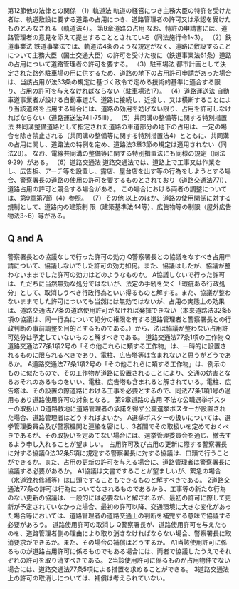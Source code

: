 
第12節他の法律との関係
（1）軌道法
軌道の経営につき主務大臣の特許を受けた者は、軌道敷設に要する道路の占用につき、道路管理者の許可又は承認を受けたものとみなされる（軌道法4）。
第9章道路の占用
なお、特許の申請書には、道路管理者の意見を添えて提出することとされている（同法施行令1~3）。
（2）鉄道事業法
鉄道事業法では、軌道法4条のような規定がなく、道路に敷設することについて主務大臣（国土交通大臣）の許可を受けた後に（鉄道事業法61条）道路の占用について道路管理者の許可を要する。
（3）駐車場法
都市計画として決定された路外駐車場の用に供するため、道路の地下の占用許可申請があった場合は、当該占用が法33条の規定に基づく政令で定める技術的基準に適合する限り、占用の許可を与えなければならない（駐車場法17）。
（4）道路運送法
自動車道事業者が設ける自動車道が、道路に接続し、近接し、又は横断することにより当該道路を占用する場合には、道路の効用を妨げない限り、占用を許可しなければならない（道路運送法74Ⅱ·75Ⅲ）。
（5）共同溝の整備等に関する特別措置法
共同溝整備道路として指定された道路の車道部分の地下の占用は、一定の場合を除き禁止される（共同溝の整備等に関する特別措置法4）とともに、共同溝の占用に関し、道路法の特例を定め、道路法3章3節の規定は適用されない（同法28）。
なお、電線共同溝の整備等に関する特別措置法にも同様の規定（同法9·29）がある。
（6）道路交通法
道路交通法では、道路上で工事又は作業をし、広告板、アーチ等を設置し、露店、屋台店を出す等の行為をしようとする場合、警察署長の道路の使用の許可を要するものとされており（道路交通法77I）、道路占用の許可と競合する場合がある。
この場合における両者の調整については、第9章第7節（4）参照。
（7）その他
以上のほか、道路の使用関係に対する規制として、道路内の建築制
限（建築基準法44等）、広告物等の制限（屋外広告物法3~6）等がある。
## Q and A
警察署長との協議なしで行った許可の効力
Q警察署長との協議をなすべき占用申請について、協議しないでした許可の効力如何。また、協議はしたが、協議が整わないままでした許可の効力はどのようなものか。
A協議しないで行った許可は、ただちに当然無効な処分ではないが、法定の手続を欠く「瑕疵ある行政処分」として、取消しうべき行政行為といい得るものと解する。また、協議が整わないままでした許可についても当然には無効ではないが、占用の実態上の効果は、道路交通法77条の道路使用許可がなければ発揮できない（本来道路法32条5項の協議は、同一行為について処分の権限を有する道路管理者と警察署長との行政判断の事前調整を目的とするものである。）から、法は協議が整わない占用許可処分は予定していないものと解すべきである。
道路交通法77条1項の工作物
Q道路交通法77条1項2号の「その他これらに類する工作物」は、一時的に設置されるものに限られるべきであり、電柱、広告塔等は含まれないと思うがどうであるか。
A道路交通法77条1項2号の「その他これらに類する工作物」は、例示のものに似たもので、その工作物が道路に設置されることにより、交通の妨害となるおそれのあるものをいい、電柱、広告塔も含まれると解されている。電柱、広告塔は、その設置の際道路における工事を必要とするので、同法77条1項1号の適用もあり道路使用許可の対象となる。
第9章道路の占用
不法な公職選挙ポスターの取扱い
Q道路敷地に道路管理者の承諾を得ず公職選挙ポスターが設置された場合、道路管理者はどうすればよいか。
A選挙ポスターの扱いについては、選挙管理委員会及び警察機関と連絡を密にし、3者間でその取扱いを定めておくべきであるが、その取扱いを定めてない場合には、選挙管理委員会を通じ、撤去するよう申し入れることが望ましい。
占用許可及び占用の更新に際する警察署長に対する協議Q法32条5項に規定する警察署長に対する協議は、口頭で行うことができるか。また、占用の更新の許可を与える場合に、道路管理者は警察署長に協議する必要があるか。
A1協議は文書ですることが望ましいが、緊急の場合（水道洩れ修繕等）は口頭ですることもできるものと解すべきである。
2道路交通法77条の許可は行為についてなされるものであるから、工事等の新たな行為のない更新の協議は、一般的には必要ないと解されるが、最初の許可に際して更新が予定されていなかった場合、最初の許可以降、交通環境に大きな変化があった場合等においては、道路管理者の道路交通上の判断を補完する意味で協議する必要があろう。
道路使用許可の取消し
Q警察署長が、道路使用許可を与えたものを、道路管理者側の理由により取り消さなければならない場合、警察署長に取消要求ができるか。また、その場合の補償はどうするか。
A1当該使用許可に係るものが道路占用許可に係るものでもある場合には、両者で協議したうえでそれぞれの許可を取り消すべきである。
2当該使用許可に係るものが占用物件でない場合には、道路交通法77条5項による措置を求めることができる。
3道路交通法上の許可の取消しについては、補償は考えられていない。